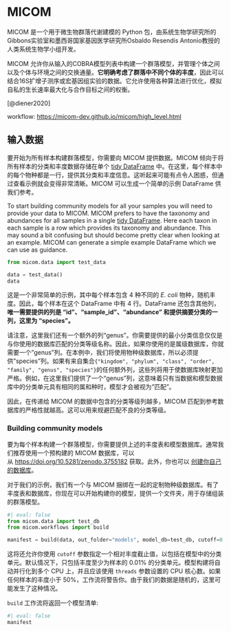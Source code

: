 # MICOM

MICOM 是一个用于微生物群落代谢建模的 Python 包，由系统生物学研究所的Gibbons实验室和墨西哥国家基因医学研究所Osbaldo Resendis Antonio教授的人类系统生物学小组开发。

MICOM 允许你从输入的COBRA模型列表中构建一个群落模型，并管理个体之间以及个体与环境之间的交换通量。**它明确考虑了群落中不同个体的丰度**，因此可以结合16S扩增子测序或宏基因组实验的数据。它允许使用各种算法进行优化，模拟自私的生长速率最大化与合作目标之间的权衡。

[@diener2020]

workflow: <https://micom-dev.github.io/micom/high_level.html>

## 输入数据

要开始为所有样本构建群落模型，你需要向 MICOM 提供数据。MICOM 倾向于将所有样本的分类和丰度数据存储在单个 [tidy DataFrame](https://vita.had.co.nz/papers/tidy-data.pdf) 中。在这里，每个样本中的每个物种都是一行，提供其分类和丰度信息。这听起来可能有点令人困惑，但通过查看示例就会变得非常清晰。MICOM 可以生成一个简单的示例 DataFrame 供我们参考。

To start building community models for all your samples you will need to provide your data to MICOM. MICOM prefers to have the taxonomy and abundances for all samples in a single [tidy DataFrame](https://vita.had.co.nz/papers/tidy-data.pdf). Here each taxon in each sample is a row which provides its taxonomy and abundance. This may sound a bit confusing but should become pretty clear when looking at an example. MICOM can generate a simple example DataFrame which we can use as guidance.

```python
from micom.data import test_data

data = test_data()
data
```


这是一个非常简单的示例，其中每个样本包含 4 种不同的 *E. coli* 物种，随机丰度。因此，每个样本在这个 DataFrame 中有 4 行。DataFrame 还包含其他列，**唯一需要提供的列是 “id”、“sample_id”、“abundance” 和提供摘要分类的一列，这里为 “species”。**


请注意，这里我们还有一个额外的列“genus”。你需要提供的最小分类信息仅仅是与你使用的数据库匹配的分类等级名称。因此，如果你使用的是属级数据库，你就需要一个"genus"列。在本例中，我们将使用物种级数据库，所以必须提供"species"列。如果有来自集合`{"kingdom", "phylum", "class", "order", "family", "genus", "species"}`的任何额外列，这些列将用于使数据库映射更加严格。例如，在这里我们提供了一个“genus”列，这意味着只有当数据和模型数据库中的分类单元具有相同的属和种时，模型才会被视为"匹配"。

因此，在传递给 MICOM 的数据中包含的分类等级列越多，MICOM 匹配到参考数据库的严格性就越高。这可以用来规避匹配不良的分类等级。

### **Building community models**

要为每个样本构建一个群落模型，你需要提供上述的丰度表和模型数据库。通常我们推荐使用一个预构建的 MICOM 数据库，可以从 <https://doi.org/10.5281/zenodo.3755182> 获取。此外，你也可以 [创建你自己的数据库](https://micom-dev.github.io/micom/high_level.html#id1)。

对于我们的示例，我们有一个与 MICOM 捆绑在一起的定制物种级数据库。有了丰度表和数据库，你现在可以开始构建你的模型，提供一个文件夹，用于存储组装的群落模型。

```python
#| eval: false
from micom.data import test_db
from micom.workflows import build

manifest = build(data, out_folder="models", model_db=test_db, cutoff=0.0001, threads=2)
```

这将还允许你使用 `cutoff` 参数指定一个相对丰度截止值，以包括在模型中的分类单元。默认情况下，只包括丰度至少为样本的 0.01% 的分类单元。模型构建将自动并行化到多个 CPU 上，并且应该使用 `threads` 参数设置的 CPU 核心数。如果任何样本的丰度小于 50%，工作流将警告你。由于我们的数据是随机的，这里可能发生了这种情况。

`build` 工作流将返回一个模型清单:

```python
#| eval: false
manifest
```

